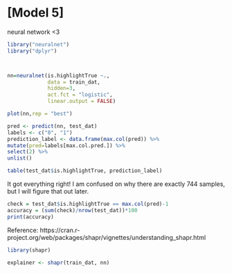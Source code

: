 # [Model 5]

neural network <3 

```r

library("neuralnet")
library("dplyr")



nn=neuralnet(is.highlightTrue ~., 
             data = train_dat, 
             hidden=3,
             act.fct = "logistic", 
             linear.output = FALSE)

plot(nn,rep = "best")


```


```r
pred <- predict(nn, test_dat)
labels <- c("0", "1")
prediction_label <- data.frame(max.col(pred)) %>%     
mutate(pred=labels[max.col.pred.]) %>%
select(2) %>%
unlist()

table(test_dat$is.highlightTrue, prediction_label)
```

It got everything right! I am confused on why there are exactly 744 samples, but I will figure that out later. 


```r
check = test_dat$is.highlightTrue == max.col(pred)-1
accuracy = (sum(check)/nrow(test_dat))*100
print(accuracy)
```

Reference: https://cran.r-project.org/web/packages/shapr/vignettes/understanding_shapr.html

```r
library(shapr)

explainer <- shapr(train_dat, nn)


```

